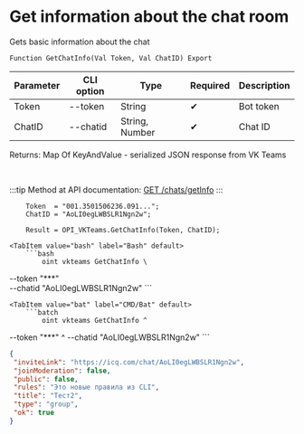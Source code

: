 ﻿---
sidebar_position: 3
---


# Get information about the chat room
 Gets basic information about the chat



`Function GetChatInfo(Val Token, Val ChatID) Export`

  | Parameter | CLI option | Type | Required | Description |
  |-|-|-|-|-|
  | Token | --token | String | &#x2714; | Bot token |
  | ChatID | --chatid | String, Number | &#x2714; | Chat ID |

  
  Returns:  Map Of KeyAndValue - serialized JSON response from VK Teams

<br/>

:::tip
Method at API documentation: [GET /chats/getInfo](https://teams.vk.com/botapi/#/chats/get_chats_getInfo)
:::
<br/>


```bsl title="1C:Enterprise/OneScript code example"
    Token  = "001.3501506236.091...";
    ChatID = "AoLI0egLWBSLR1Ngn2w";

    Result = OPI_VKTeams.GetChatInfo(Token, ChatID);
```
 

 <Tabs>
  
    <TabItem value="bash" label="Bash" default>
        ```bash
            oint vkteams GetChatInfo \
 --token "***" \
 --chatid "AoLI0egLWBSLR1Ngn2w"
        ```
    </TabItem>
  
    <TabItem value="bat" label="CMD/Bat" default>
        ```batch
            oint vkteams GetChatInfo ^
 --token "***" ^
 --chatid "AoLI0egLWBSLR1Ngn2w"
        ```
    </TabItem>
</Tabs>


```json title="Result"
{
 "inviteLink": "https://icq.com/chat/AoLI0egLWBSLR1Ngn2w",
 "joinModeration": false,
 "public": false,
 "rules": "Это новые правила из CLI",
 "title": "Тест2",
 "type": "group",
 "ok": true
}
```
